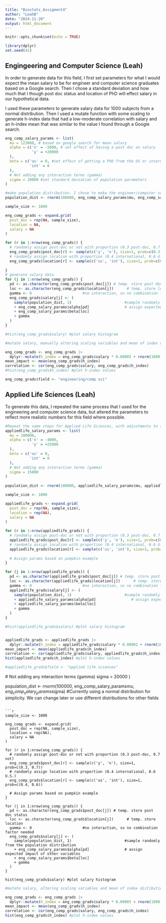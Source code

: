 ---
title: "Biostats_Assigment4"
author: "LeahB"
date: "2024-11-20"
output: html_document
---

```{r setup, include=FALSE}
knitr::opts_chunk$set(echo = TRUE)

library(dplyr)
set.seed(42)

```

## Engingeering and Computer Science (Leah)

In order to generate data for this field, I first set parameters for what I would expect the mean salary to be for engineer and computer science graduates based on a Google search. Then I chose a standard deviation and how much that I though post doc status and location of PhD will effect salary in our hypothetical data. 

I used these parameters to generate salary data for 1000 subjects from a normal distribution. Then I used a mutate function with some scaling to generate h-index data that had a low-moderate correlation with salary and an h-index mean that was similar to the value I found through a Google search. 

```{r set parameters, include=FALSE}

eng_comp_salary_params <- list(
  mu = 123000, # based on google search for mean salary
  alpha = c('n' = -5000, # set effect of having a post doc on salary
            'y' = +20000
  ),
  beta = c('us' = 0, #set effect of getting a PhD from the US or internationally on salary
           'int' = 0
  ),
  # Not adding any interaction terms (gamma)
  sigma = 20000 #set standard deviation of population parameters
)

#make population distribution. I chose to make the engineer/computer science salary normally distributed
population_dist <- rnorm(100000, eng_comp_salary_params$mu, eng_comp_salary_params$sigma)

```

```{r generate data, include=FALSE}
sample_size <- 1000

eng_comp_grads <- expand.grid(
  post_doc = rep(NA, sample_size), 
  location = NA,
  salary = NA
)

for (r in 1:nrow(eng_comp_grads)) {
  # randomly assign post-doc or not with proportion (0.3 post-doc, 0.7 not)
  eng_comp_grads$post_doc[r] <- sample(c('y', 'n'), size=1, prob=c(0.3, 0.7))
  # randomly assign location with proportion (0.4 international, 0.6 U.S.)
  eng_comp_grads$location[r] <- sample(c('us', 'int'), size=1, prob=c(0.4, 0.6))
  
}
# generate salary data
for (j in 1:nrow(eng_comp_grads)) {
  pd <- as.character(eng_comp_grads$post_doc[j]) # temp. store post doc status
  loc <- as.character(eng_comp_grads$location[j])      # temp. store location         
  gamma <- 0                       #no interaction, so no combination factor needed
  eng_comp_grads$salary[j] <- (
    sample(population_dist, 1)                        #sample randomly from the population distribution
    + eng_comp_salary_params$alpha[pd]                # assign expected impact of other variables
    + eng_comp_salary_params$beta[loc]                
    + gamma                          
  )
}

#hist(eng_comp_grads$salary) #plot salary histogram

#mutate salary, manually altering scaling variables and mean of index distribution until desired mean impact and desired correlation between impact and salary is reached. Here, I picked mean h-index ~ 11 (based on a google search) and correlation ~0.3 (because we wanted h-index to be only weakly important in this field)

eng_comp_grads <- eng_comp_grads |> 
  dplyr::mutate(h_index = eng_comp_grads$salary * 0.00005 + rnorm(1000, 5, 3))
mean_impact <- mean(eng_comp_grads$h_index)
correlation <- cor(eng_comp_grads$salary, eng_comp_grads$h_index)
#hist(eng_comp_grads$h_index) #plot h-index values

eng_comp_grads$field <- "engineering/comp sci"

```


## Applied Life Sciences (Leah)

To generate this data, I repeated the same process that I used for the engineering and computer science data, but altered the parameters to reflect more realistic numbers for this field where possible. 
```{r set parameters, include=FALSE}
#Repeat the same steps for Applied Life Sciences, with adjustments to salary, h-index means, and effects of post doc achievement
appliedlife_salary_params <- list(
  mu = 100000,
  alpha = c('n' = -4000,
            'y' = +25000
  ),
  beta = c('us' = 0,
           'int' = 0
  ),
  # Not adding any interaction terms (gamma)
  sigma = 15000
)
  
population_dist <- rnorm(100000, appliedlife_salary_params$mu, appliedlife_salary_params$sigma)

```

```{r generate data, include=FALSE}
sample_size <- 1000

appliedlife_grads <- expand.grid(
  post_doc = rep(NA, sample_size), 
  location = rep(NA),
  salary = NA
)

for (r in 1:nrow(appliedlife_grads)) {
  # randomly assign post-doc or not with proportion (0.3 post-doc, 0.7 not)
  appliedlife_grads$post_doc[r] <- sample(c('y', 'n'), size=1, prob=c(0.3, 0.7))
  # randomly assign location with proportion (0.4 international, 0.6 U.S.)
  appliedlife_grads$location[r] <- sample(c('us', 'int'), size=1, prob=c(0.4, 0.6))
  
  # Assign params based on pumpkin example
}

for (j in 1:nrow(appliedlife_grads)) {
  pd <- as.character(appliedlife_grads$post_doc[j]) # temp. store post doc status
  loc <- as.character(appliedlife_grads$location[j])      # temp. store location         
  gamma <- 0                       #no interaction, so no combination factor needed
  appliedlife_grads$salary[j] <- (
    sample(population_dist, 1)                        #sample randomly from the population distribution
    + appliedlife_salary_params$alpha[pd]                # assign expected impact of other variables
    + appliedlife_salary_params$beta[loc]                
    + gamma                          
  )
}

#hist(appliedlife_grads$salary) #plot salary histogram


appliedlife_grads <- appliedlife_grads |> 
  dplyr::mutate(h_index = appliedlife_grads$salary * 0.00001 + rnorm(1000, 1.5, 0.5))
mean_impact <- mean(appliedlife_grads$h_index)
correlation <- cor(appliedlife_grads$salary, appliedlife_grads$h_index)
hist(appliedlife_grads$h_index) #plot h-index values

#appliedlife_grads$field <- "applied life sciences"
```
  # Not adding any interaction terms (gamma)
  sigma = 20000
)
  
population_dist <- rnorm(100000, eng_comp_salary_params$mu, eng_comp_salary_params$sigma) #Currently using a normal distribution for simplicity. We can change later or use different distributions for other fields

```

```{r}
sample_size <- 1000

eng_comp_grads <- expand.grid(
  post_doc = rep(NA, sample_size), 
  location = rep(NA),
  salary = NA
)

for (r in 1:nrow(eng_comp_grads)) {
  # randomly assign post-doc or not with proportion (0.3 post-doc, 0.7 not)
  eng_comp_grads$post_doc[r] <- sample(c('y', 'n'), size=1, prob=c(0.3, 0.7))
  # randomly assign location with proportion (0.4 international, 0.6 U.S.)
  eng_comp_grads$location[r] <- sample(c('us', 'int'), size=1, prob=c(0.4, 0.6))
  
  # Assign params based on pumpkin example
}

for (j in 1:nrow(eng_comp_grads)) {
  pd <- as.character(eng_comp_grads$post_doc[j]) # temp. store post doc status
  loc <- as.character(eng_comp_grads$location[j])      # temp. store location         
  gamma <- 0                       #no interaction, so no combination factor needed
  eng_comp_grads$salary[j] <- (
    sample(population_dist, 1)                        #sample randomly from the population distribution
    + eng_comp_salary_params$alpha[pd]                # assign expected impact of other variables
    + eng_comp_salary_params$beta[loc]                
    + gamma                          
  )
}

hist(eng_comp_grads$salary) #plot salary histogram

```


```{r}
#mutate salary, altering scaling variables and mean of index distibution until desired mean impact and desired correlation between impact and salary is reached. Here, I picked mean h-index ~ 11 (based on a google search) and correlation ~0.3 (because we wanted h-index to be only weakly important in this field)

eng_comp_grads <- eng_comp_grads |> 
  dplyr::mutate(h_index = eng_comp_grads$salary * 0.00005 + rnorm(1000, 5, 3))
mean_impact <- mean(eng_comp_grads$h_index)
correlation <- cor(eng_comp_grads$salary, eng_comp_grads$h_index)
hist(eng_comp_grads$h_index) #plot h-index values
```
